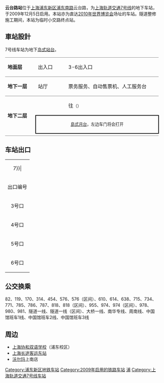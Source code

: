 {{noteTA 
|G1 =Railway}}
{{Infobox station
|name = 云台路
|eng_name = Yuntai Road
|symbol_right =
|linecolour = {{上海地铁颜色|7|yes}}
|image = Yuntai Road Station Line7 Shanghai Metro.JPG
|caption = 云台路站站台
|other_name = 
|country = {{PRC}}
|borough = [[上海市|上海市]][[浦东新区|浦东新区]][[周家渡街道|周家渡街道]]
|address = [[浦东南路|浦东南路]]与[[云台路|云台路]]交叉口
|coordinates = {{coord|31|11|2|N|121|29|42|E|type:railwaystation}}
|elevation = 
|owned = [[上海申通地铁集团|上海申通地铁集团]]
|operator = [[上海地铁|上海地铁]]
|lines = {{上海地铁线路名|7|SL}}
|distance = 
|platform = 1個[[島式月台|島式月台]]
|tracks = 2条
|bus_routes = 
|bus_stands = 
|connections = 
|structure = 地下车站
|hall = 地下站厅
|depth = 
|levels = 
|interchange = 
|exits = 4个
|architect = 
|architectural_style = 
|colour = 
|type = 
|status = 运营中
|code = 
|classification = 
|website = 
|built = 
|opened = {{Start date|2009|12|5|df=y}}
|closed = 
|former = 
|pass_year = 
|passengers = 
|pass_system = 
|pass_rank = 
|mpassengers = 
|trains = 
|station_hours = 
|hours = 
|first = 往{{上海地铁起讫站|7|L}}：5:45<br/>往{{上海地铁起讫站|7|R}}：6:18
|last = 往{{上海地铁起讫站|7|L}}：22:45<br/>往{{上海地铁起讫站|7|R}}：23:18
|adjacent = {{Adjacent stations|system=上海地铁|line=7|left=耀华路|right=高科西路}}
}}
'''云台路站'''位于[[上海|上海]][[浦东新区|浦东新区]][[浦东南路|浦东南路]]云台路，为[[上海轨道交通7号线|上海轨道交通7号线]]的地下车站，于2009年12月5日启用。本站亦为直达[[2010年世界博览会|2010年世界博览会]]场址的车站。隧道整修施工期间，本站为临时小交路终点站。

==車站設計==
7号线车站为地下[[岛式站台|岛式站台]]。
{|cellspacing=0 cellpadding=3
|style="border-top:solid 1px gray;border-bottom:solid 1px gray;" width=100|'''地面层'''
|style="border-top:solid 1px gray;border-bottom:solid 1px gray;" width=100|出入口
|style="border-top:solid 1px gray;border-bottom:solid 1px gray;" width=350|3-6出入口
|-
|style="border-bottom:solid 1px gray;"|'''地下一层'''
|style="border-bottom:solid 1px gray;"|站厅
|style="border-bottom:solid 1px gray;"|票务服务、自动售票机、人工服务台
|-
|style="border-bottom:solid 1px gray;" rowspan=3|'''地下二层'''
|{{arrow|L}}
|{{上海地铁线路名|7}}往{{站|美兰湖}}<small>（{{站|耀华路}}）</small>
|-
|style="border-right:solid 2px black;border-left:solid 2px black;border-top:solid 2px black;border-bottom:solid 2px black;" colspan=2|<center><small>[[島式月台|島式月台]]，左边车门将会打开</small></center>
|-
|style="border-bottom:solid 1px gray;"|
|style="border-bottom:solid 1px gray;"|{{split text|{{上海地铁线路名|7}}往{{站|花木路}}<small>（{{站|高科西路}}）</small>|{{arrow|R}}}}
|}

==车站出口==
{| class="wikitable"
|colspan=4 align="center" bgcolor={{上海地铁颜色|7}}|
|-
! 出口编号 !! 建议前往目的地 !! 照片
|-
| 3号口 || 云台路东侧，浦东南路南 || 
|-
| 4号口 || 云台路西侧，浦东南路南 || 
|-
| 5号口 || 浦东南路北侧，云台路西 || 
|-
| 6号口 || 浦东南路北侧，云台路东 || 
|}

==公交换乘==
82、119、170、314、454、576、576（区间）、610、614、638、715、734、771、785、786、787、818、818（区间）、955、974、974（区间）、978、980、981、隧道一线、隧道一线（区间）、大桥一线、南华专线、周南线、中国馆班车1线、中国馆班车2线、中国馆班车3线

==周边==
* [[上海协和双语学校|上海协和双语学校]]（浦东校区）
* [[上海长途客运东站|上海长途客运东站]]
* [[沃尔玛|沃尔玛]]上南店

{{commonscat|Yuntai Road Station}}
{{上海轨道交通7号线车站}}

[[Category:浦东新区地铁车站|Category:浦东新区地铁车站]]
[[Category:2009年启用的铁路车站|Category:2009年启用的铁路车站]]
[[Category:以街道命名的上海軌道交通車站|浦]]
[[Category:上海轨道交通7号线车站|Category:上海轨道交通7号线车站]]